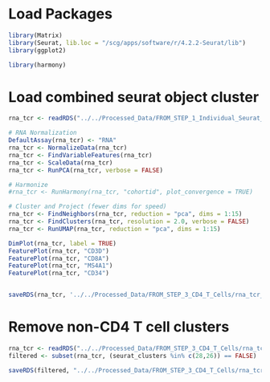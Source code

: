 # Load Packages
```r
library(Matrix)
library(Seurat, lib.loc = "/scg/apps/software/r/4.2.2-Seurat/lib")
library(ggplot2)

library(harmony)
```

# Load combined seurat object cluster
```r
rna_tcr <- readRDS("../../Processed_Data/FROM_STEP_1_Individual_Seurat_Objects/rna_tcr_naive1_naive2.rds")

# RNA Normalization
DefaultAssay(rna_tcr) <- "RNA"
rna_tcr <- NormalizeData(rna_tcr)
rna_tcr <- FindVariableFeatures(rna_tcr)
rna_tcr <- ScaleData(rna_tcr)
rna_tcr <- RunPCA(rna_tcr, verbose = FALSE)

# Harmonize
#rna_tcr <- RunHarmony(rna_tcr, "cohortid", plot_convergence = TRUE)

# Cluster and Project (fewer dims for speed)
rna_tcr <- FindNeighbors(rna_tcr, reduction = "pca", dims = 1:15)
rna_tcr <- FindClusters(rna_tcr, resolution = 2.0, verbose = FALSE)
rna_tcr <- RunUMAP(rna_tcr, reduction = "pca", dims = 1:15)

DimPlot(rna_tcr, label = TRUE)
FeaturePlot(rna_tcr, "CD3D")
FeaturePlot(rna_tcr, "CD8A")
FeaturePlot(rna_tcr, "MS4A1")
FeaturePlot(rna_tcr, "CD34")


saveRDS(rna_tcr, '../../Processed_Data/FROM_STEP_3_CD4_T_Cells/rna_tcr_before_selection_MalNaive.rds')
```

# Remove non-CD4 T cell clusters
```r
rna_tcr <- readRDS("../../Processed_Data/FROM_STEP_3_CD4_T_Cells/rna_tcr_before_selection.rds")
filtered <- subset(rna_tcr, (seurat_clusters %in% c(28,26)) == FALSE)

saveRDS(filtered, "../../Processed_Data/FROM_STEP_3_CD4_T_Cells/rna_tcr_cd4_MalNaive.rds")
```




